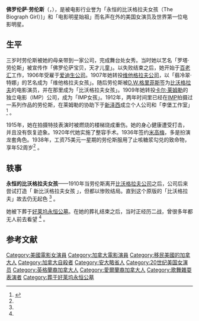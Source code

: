 {{noteTA
| T = zh-cn:佛罗伦萨·劳伦斯;zh-hk:弗羅倫斯·羅倫斯;zh-tw:佛蘿倫絲·羅倫斯;
| 1 = zh-cn:佛罗伦萨·劳伦斯;zh-hk:弗羅倫斯·羅倫斯;zh-tw:佛蘿倫絲·羅倫斯;
| 2 = zh-cn:佛罗伦萨;zh-hk:弗羅倫斯;zh-tw:佛蘿倫絲;
| 3 = zh-cn:劳伦斯;zh-hk:羅倫斯;zh-tw:羅倫斯;
| 4 = zh-cn:布瑞伍德;zh-hk:布瑞伍德;zh-tw:布里奇伍德;
| 5 = zh-cn:特娜;zh-hk:透納;zh-tw:透納;
| 6 = zh-cn:哈里·索特;zh-hk:夏利·索爾特;zh-tw:哈利·索爾特;
| 7 = zh-cn:沃丁;zh-hk:活德林;zh-tw:伍德林;
| 8 = zh-cn:夏洛特;zh-hk:夏洛蒂;zh-tw:夏綠蒂;
}}
{{Infobox person
| name = 佛罗伦萨·劳伦斯
| image = Florence_Lawrence_1908.jpg
| caption = 佛罗伦萨·劳伦斯
| birth_name  = 佛罗伦萨·安妮·布瑞伍德（Florence Annie Bridgwood）
| birth_date = {{Birth date|1886|1|2|mf=y}}
| birth_place  = 加拿大 安大略省 汉密尔顿市
| death_date = {{Death date and age|1938|12|28|1886|1|2|mf=y}}
| death_place = 美国 加利福尼亚州 洛杉矶市 好莱坞西区
| restingplace  = 好莱坞永生公墓 
| other_names = 罗塔·劳伦斯（Lotta Lawrence）<br/>佛罗伦萨·特娜（Florence Turner） 
| spouse = 哈里·索特 (1908–1920)<br>查尔斯·沃丁(1921–1932)<br>亨利·波尔顿(1933–1934)
| parents  = 乔治，夏洛特.A.布瑞伍德}}

'''佛罗伦萨·劳伦斯'''（{{lang-en|Florence Lawrence}}，{{bd|1886年||1938年||}}），是被电影行业誉为「永恒的比沃格拉夫女孩（The Biograph Girl）)」和「电影明星始祖」而名声在外的美国女演员及世界第一位电影明星。

==生平==
三岁时劳伦斯被她的母亲带到一家公司，完成舞台处女秀。当时她以艺名「罗塔·劳伦斯」被宣传作「佛罗伦萨宝贝，天才儿童」。以失败结束之后，她开始于[[百老汇|百老汇]]工作，1906年受雇于[[爱迪生公司|爱迪生公司]]。1907年她转投[[维他格拉夫公司|维他格拉夫公司]]，以「翡冷翠·特娜」的艺名成为「维他格拉夫女孩」。随后劳伦斯被[[D.W.格里菲斯|D.W.格里菲斯]]签为[[比沃格拉夫|比沃格拉夫]]的电影演员，并在那里成为「比沃格拉夫女孩」。1909年她转投[[卡尔·莱姆勒|卡尔·莱姆勒]]的独立电影（IMP）公司，成为「IMP女孩」。1912年，两年时间里已经在[[IMP|IMP]]拍摄过一系列作品的劳伦斯，在莱姆勒的协助下于[[新泽西|新泽西]]成立个人公司和「李堡工作室」 <ref name=findagrave1>{{Cite web|url=http://www.findagrave.com/cgi-bin/fg.cgi?page=gr&GRid=3522|title=Florence Lawrence (1890 - 1938)|author=|date=1998-08-22|publisher=Find A Grave Memorial|language=en|accessdate=2013-12-20|quote=|archive-date=2017-07-29|archive-url=https://web.archive.org/web/20170729151420/https://www.findagrave.com/cgi-bin/fg.cgi?page=gr&GRid=3522|dead-url=no}}</ref> 。

1915年，她在拍摄特技表演时被燃烧的楼梯烧成重伤。她的身心健康遭受打击，并且没有恢复迹象。1920年代她实施了整容手术。1936年签约[[米高梅|米高梅]]，多是扮演龙套角色。1938年，工资75美元一星期的劳伦斯服用了止咳糖浆勾兑的致命物，享年52周岁<ref name=findagrave1></ref> 。

==轶事==
'''永恒的比沃格拉夫女孩'''——1910年当劳伦斯离开[[比沃格拉夫公司|比沃格拉夫公司]]之后，公司后来尝试打造「 新比沃格拉夫女孩 」，但都以惨败结局。直到这个原版的「比沃格拉夫」故去仍无起色 <ref name=findagrave1></ref> 。

她被下葬于[[好莱坞永恒公墓|好莱坞永恒公墓]]。在她的葬礼结束之后，当时正经历二战，曾很多年都无人前去看望 <ref name=findagrave1></ref> 。

==参考文献==
{{Reflist|2}}

{{Authority control}}
{{DEFAULTSORT: Lawrence, Florence}}
[[Category:美國電影女演員|Category:美國電影女演員]]
[[Category:加拿大電影演員|Category:加拿大電影演員]]
[[Category:移民美國的加拿大人|Category:移民美國的加拿大人]]
[[Category:加拿大自殺者|Category:加拿大自殺者]]
[[Category:安大略省人|Category:安大略省人]]
[[Category:20世纪美国女演员|Category:20世纪美国女演员]]
[[Category:英格蘭裔加拿大人|Category:英格蘭裔加拿大人]]
[[Category:愛爾蘭裔加拿大人|Category:愛爾蘭裔加拿大人]]
[[Category:歌舞雜耍表演者|Category:歌舞雜耍表演者]]
[[Category:葬于好莱坞永恒公墓|Category:葬于好莱坞永恒公墓]]